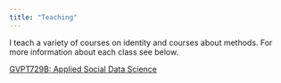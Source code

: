 ```yaml
---
title: "Teaching"
---
```


I teach a variety of courses on identity and courses about methods. For more information about each class see below.

[GVPT729B: Applied Social Data Science](https://github.com/jkbirnir/GVPT729B)
